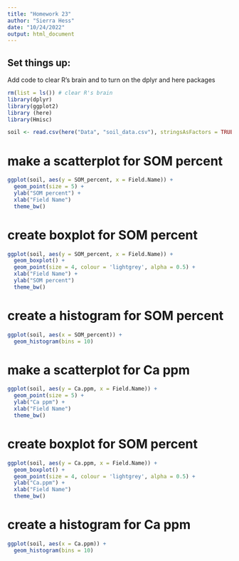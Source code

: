 ```yaml
---
title: "Homework 23"
author: "Sierra Hess"
date: "10/24/2022"
output: html_document
---
```


## Set things up:
Add code to clear R's brain and to turn on the dplyr and here packages
```r
rm(list = ls()) # clear R's brain
library(dplyr)
library(ggplot2)
library (here)
library(Hmisc)
```

```r
soil <- read.csv(here("Data", "soil_data.csv"), stringsAsFactors = TRUE)
```

# make a scatterplot for SOM percent
```r
ggplot(soil, aes(y = SOM_percent, x = Field.Name)) + 
  geom_point(size = 5) +
  ylab("SOM percent") +
  xlab("Field Name")
  theme_bw()
```

# create boxplot for SOM percent
```r
ggplot(soil, aes(y = SOM_percent, x = Field.Name)) + 
  geom_boxplot() +
  geom_point(size = 4, colour = 'lightgrey', alpha = 0.5) +
  xlab("Field Name") +
  ylab("SOM percent")
  theme_bw()
```


# create a histogram for SOM percent
```r
ggplot(soil, aes(x = SOM_percent)) + 
  geom_histogram(bins = 10)

```

# make a scatterplot for Ca ppm
```r
ggplot(soil, aes(y = Ca.ppm, x = Field.Name)) + 
  geom_point(size = 5) +
  ylab("Ca ppm") +
  xlab("Field Name")
  theme_bw()
```



# create boxplot for SOM percent
```r
ggplot(soil, aes(y = Ca.ppm, x = Field.Name)) + 
  geom_boxplot() +
  geom_point(size = 4, colour = 'lightgrey', alpha = 0.5) +
  ylab("Ca.ppm") +
  xlab("Field Name")
  theme_bw()
```


# create a histogram for Ca ppm
```r
ggplot(soil, aes(x = Ca.ppm)) + 
  geom_histogram(bins = 10)

```

















